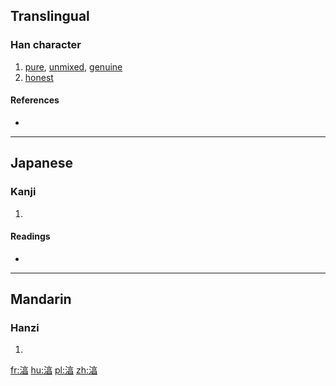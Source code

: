 ==Translingual==

===Han character===
{{Han char|rn=85|rad=水|as=09|sn=12|four=|canj=水卜口日 (EYRA)}}

# [[pure]], [[unmixed]], [[genuine]]
# [[honest]]

====References====
* {{Han ref|kx=0639.111|dkj=17913|hdz=31683.090|uh=6E7B|ud=28283}}

----

==Japanese==

===Kanji===
{{ja-kanji|grade=|rs=水09}}

# {{defn|lang=ja|sort=水09}}

====Readings====
* {{ja-readings|on=[[じゅん]] (jun), [[しゅん]] (shun)|kun=[[あつい]] (atsui)}}

----

==Mandarin==

===Hanzi===
{{cmn-hanzi|pin=[[chún]] ([[chun2]])|wg=ch'un<sup>2</sup>}}

# {{defn|lang=cmn|sort=水09}}

[[fr:湻]]
[[hu:湻]]
[[pl:湻]]
[[zh:湻]]